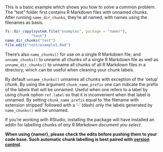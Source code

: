 This is a basic example which shows you how to solve a common problem. The "test" folder first contains R Markdown files with unnamed chunks. After running `name_dir_chunks`, they're all named, with names using the filenames as basis.

``` r
fs::dir_copy(system.file("examples", package = "namer"),
            "test")
name_dir_chunks("test")
file.edit("test/example1.Rmd")
```

There's also `name_chunks()` for use on a single R Markdown file; and `unname_chunks()` to unname all chunks of a single R Markdown file as well as `unname_dir_chunks()` to unname all chunks of all R Markdown files in a directory, which can be useful when cleaning your chunk labels.

By default `unname_chunks()` unnames all chunks with exception of the 'setup' chunk. By using the argument `chunk_name_prefix` one can indicate the prefix of the labels that will be unnamed. Useful when one refers to a label by using chunk option `ref.label` so that it is inconvenient when that label is unnamed. By setting `chunk_name_prefix` equal to 'the filename with extension stripped' followed with a '-' (dash) only the labels generated by `name_chunks()` will be unnamed.

If you're working with RStudio, installing the package will have installed an addin for labelling chunks of *any R Markdown document you select*.

**When using {namer}, please check the edits before pushing them to your code base. Such automatic chunk labelling is best paired with [version control](https://happygitwithr.com/).**

